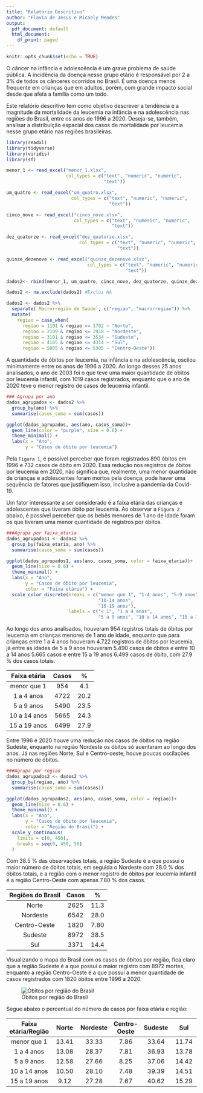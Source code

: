 ```yaml
---
title: "Relatório Descritivo"
author: "Flavia de Jesus e Micaely Mendes"
output:
  pdf_document: default
  html_document:
    df_print: paged
---
```


```r
knitr::opts_chunk$set(echo = TRUE)
```

O câncer na infância e adolescência é um grave problema de saúde pública. A
incidência da doença nesse grupo etário é responsável por 2 a 3% de todos os cânceres ocorridos no Brasil. É uma doença menos frequente em crianças que em adultos, porém, com grande impacto social desde que afeta a família como um todo.

Este relatório descritivo tem como objetivo descrever a tendência e a magnitude da mortalidade da leucemia na infância e na adolescência nas regiões do Brasil, entre os anos de 1996 a 2020. Deseja-se, também, analisar a distribuição espacial dos casos de mortalidade por leucemia nesse grupo etário nas regiões brasileiras.

```r
library(readxl)
library(tidyverse)
library(viridis)
library(sf)

menor_1 <- read_excel("menor_1.xlsx", 
                      col_types = c("text", "numeric", "numeric", 
                                    "text"))

um_quatro <- read_excel("um_quatro.xlsx", 
                        col_types = c("text", "numeric", "numeric", 
                                      "text"))

cinco_nove <- read_excel("cinco_nove.xlsx", 
                         col_types = c("text", "numeric", "numeric", 
                                       "text"))

dez_quatorze <- read_excel("dez_quatorze.xlsx", 
                           col_types = c("text", "numeric", "numeric", 
                                         "text"))

quinze_dezenove <- read_excel("quinze_dezenove.xlsx", 
                              col_types = c("text", "numeric", "numeric", 
                                            "text"))

dados2<- rbind(menor_1, um_quatro, cinco_nove, dez_quatorze, quinze_dezenove)

dados2 <- na.exclude(dados2) #Exclui NA

dados2 <- dados2 %>%
  separate(`Macrorregião de Saúde`, c("regiao", "macrorregiao")) %>%
  mutate(
    regiao = case_when(
      regiao = 1101 & regiao <= 1702 ~ "Norte",
      regiao = 2109 & regiao <= 2918 ~ "Nordeste",
      regiao = 3101 & regiao <= 3534 ~ "Sudeste",
      regiao = 4105 & regiao <= 4314 ~ "Sul",
      regiao = 5005 & regiao <= 5305 ~ "Centro-Oeste")) 

```

A quantidade de óbitos por leucemia, na infância e na adolescência, oscilou minimamente entre os anos de 1996 a 2020. Ao longo desses 25 anos analisados, o ano de 2003 foi o que teve uma maior quantidade de óbitos por leucemia infantil, com 1019 casos registrados, enquanto que o ano de 2020 teve o menor registro de casos de leucemia infantil. 

```r
### Agrupa por ano
dados_agrupados <- dados2 %>%
  group_by(ano) %>%
  summarise(casos_soma = sum(casos))

ggplot(dados_agrupados, aes(ano, casos_soma))+
  geom_line(color = "purple", size = 0.6) +
  theme_minimal() +
  labs(x = "Ano",
       y = "Casos de óbito por leucemia")
```

Pela `Figura 1`, é possível perceber que foram registrados 890 óbitos em 1996 e 732 casos de óbito em 2020. Essa redução nos registros de óbitos por leucemia em 2020, não significa que, realmente, uma menor quantidade de crianças e adolescentes foram mortos pela doença, pode haver uma sequência de fatores que justifiquem isso, inclusive a pandemia da Covid-19.

Um fator interessante a ser considerado é a faixa etária das crianças e adolescentes que tiveram óbito por leucemia. Ao observar a `Figura 2` abaixo, é possível perceber que os bebês menores de 1 ano de idade foram os que tiveram uma menor quantidade de registros por óbitos.

```r
###Agrupa por faixa_etaria
dados_agrupados1 <- dados2 %>%
  group_by(faixa_etaria, ano) %>%
  summarise(casos_soma = sum(casos))

ggplot(dados_agrupados1, aes(ano, casos_soma, color = faixa_etaria))+
  geom_line(size = 0.6) +
  theme_minimal() +
  labs(x = "Ano",
       y = "Casos de óbito por leucemia",
       color = "Faixa etária") +
  scale_color_discrete(breaks = c("menor que 1", "1-4 anos", "5-9 anos",
                                  "10-14 anos",
                                  "15-19 anos"),
                       labels = c("< 1", "1 a 4 anos",
                                  "5 a 9 anos", "10 a 14 anos", "15 a 19 anos"))

```

Ao longo dos anos analisados, houveram 954 registros totais de óbitos por leucemia em crianças menores de 1 ano de idade, enquanto que para crianças entre 1 a 4 anos houveram 4.722 registros de óbitos por leucemia, já entre as idades de 5 a 9 anos houveram 5.490 casos de óbitos e entre 10 a 14 anos 5.665 casos e entre 15 a 19 anos 6.499 casos de óbito, com 27.9 % dos casos totais.


Faixa etária    | Casos  | %   |
 :---:          | :---:  |:---:|
menor que 1     | 954    |4.1  |
1 a 4 anos      | 4722   |20.2 |
5 a 9 anos      | 5490   |23.5 |
10 a 14 anos    | 5665   |24.3 |
15 a 19 anos    | 6499   |27.9 |


Entre 1996 e 2020 houve uma redução nos casos de óbitos na região Sudeste, enquanto na região Nordeste os óbitos só auentaram ao longo dos anos. Já nas regiões Norte, Sul e Centro-oeste, houve poucas oscilações no número de óbitos.


```r
###Agrupa por regiao
dados_agrupados2 <- dados2 %>%
  group_by(regiao, ano) %>%
  summarise(casos_soma = sum(casos))

ggplot(dados_agrupados2, aes(ano, casos_soma, color = regiao))+
  geom_line(size = 0.6) +
  theme_minimal() +
  labs(x = "Ano",
       y = "Casos de óbito por leucemia",
       color = "Região do Brasil") +
  scale_y_continuous(
    limits = c(0, 450),
    breaks = seq(0, 450, 50)
  )
```

Com 38.5 % das observações totais, a região Sudeste é a que possui o maior número de óbitos totais, em seguida o Nordeste com 28.0 % dos óbitos totais, e a região com o menor registro de óbitos por leucemia infantil é a região Centro-Oeste com apenas 7.80 % dos casos. 



Regiões do Brasil| Casos | %   |
   :---:        | :---:  |:---:|
Norte           | 2625   |11.3|
Nordeste        | 6542   |28.0 |
Centro-Oeste    | 1820   |7.80 |
Sudeste         | 8972   |38.5 |
Sul             | 3371   |14.4 |


Visualizando o mapa do Brasil com os casos de óbitos por região, fica claro que  a região Sudeste é a que possui o maior registro com 8972 mortes, enquanto a região Centro-Oeste é a que possui a menor quantidade de casos registrados com 1820 óbitos entre 1996 a 2020.

![Óbitos por região do Brasil](mapa.png)


Segue abaixo o percentual do número de casos por faixa etária e região:

Faixa etária/Região    | Norte  | Nordeste | Centro-Oeste | Sudeste | Sul|
 :---:                 | :---:  |:---:     |:---:         |:---:    |:---:|
menor que 1            | 13.41  |33.33     |7.86          |33.64    |11.74|
1 a 4 anos             | 13.08  |28.37     |7.81          |36.93    |13.78|
5 a 9 anos             | 12.58  |27.66     |8.25          |37.06    |14.42|
10 a 14 anos           | 10.50  |28.10     |7.48          |39.39    |14.51|
15 a 19 anos           |  9.12  |27.28     |7.67          |40.62    |15.29|

